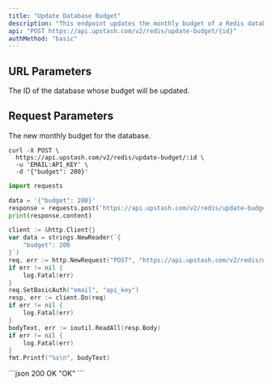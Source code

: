 ```yaml
---
title: "Update Database Budget"
description: "This endpoint updates the monthly budget of a Redis database."
api: "POST https://api.upstash.com/v2/redis/update-budget/{id}"
authMethod: "basic"
---
```


## URL Parameters

<ParamField path="id" type="string" required>
  The ID of the database whose budget will be updated.
</ParamField>

## Request Parameters

<ParamField body="budget" type="int" required>
  The new monthly budget for the database.
</ParamField>

<RequestExample>

```shell curl
curl -X POST \
  https://api.upstash.com/v2/redis/update-budget/:id \
  -u 'EMAIL:API_KEY' \
  -d '{"budget": 200}'
```

```python Python
import requests

data = '{"budget": 200}'
response = requests.post('https://api.upstash.com/v2/redis/update-budget/:id', data=data, auth=('EMAIL', 'API_KEY'))
print(response.content)
```

```go Go
client := &http.Client{}
var data = strings.NewReader(`{
    "budget": 200
}`)
req, err := http.NewRequest("POST", "https://api.upstash.com/v2/redis/update-budget/:id", data)
if err != nil {
    log.Fatal(err)
}
req.SetBasicAuth("email", "api_key")
resp, err := client.Do(req)
if err != nil {
    log.Fatal(err)
}
bodyText, err := ioutil.ReadAll(resp.Body)
if err != nil {
    log.Fatal(err)
}
fmt.Printf("%s\n", bodyText)
```

</RequestExample>

<ResponseExample>
```json 200 OK
"OK"
```
</ResponseExample> 